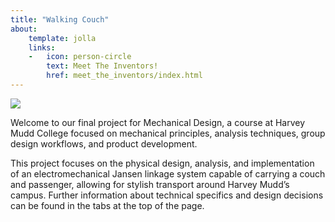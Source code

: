```yaml
---
title: "Walking Couch"
about:
    template: jolla
    links:
    -   icon: person-circle
        text: Meet The Inventors!
        href: meet_the_inventors/index.html
---
```


![](images/andrew_grind.jpeg)

Welcome to our final project for Mechanical Design, a course at Harvey Mudd College focused on mechanical principles, analysis techniques, group design workflows, and product development.

This project focuses on the physical design, analysis, and implementation of an electromechanical Jansen linkage system capable of carrying a couch and passenger, allowing for stylish transport around Harvey Mudd's campus. Further information about technical specifics and design decisions can be found in the tabs at the top of the page.

